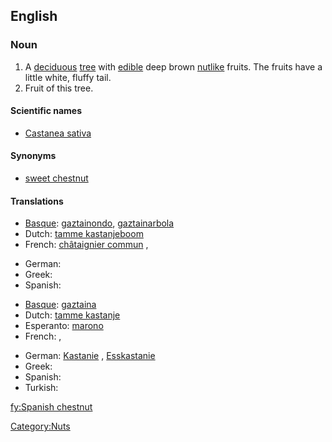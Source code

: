 ==English==
{{wikipedia}}

===Noun===
{{en-noun|sg=[[Spanish]] [[chestnut]]}}

# A [[deciduous]] [[tree]] with [[edible]] deep brown [[nut]]like fruits. The fruits have a little white, fluffy tail.
# Fruit of this tree.

====Scientific names====
* [[Castanea sativa]]

====Synonyms====
* [[sweet chestnut]]

====Translations====
{{trans-top|tree}}
* [[Basque]]: [[gaztainondo]], [[gaztainarbola]]
* Dutch: [[tamme kastanjeboom]]
* French: [[châtaignier commun]] {{m}}, {{t|fr|marronnier|m}}
{{trans-mid}}
* German: {{t+|de|Kastanienbaum|m}}
* Greek: {{t+|el|καστανιά|f}}
* Spanish: {{t+|es|castaño|m}}
{{trans-bottom}}

{{trans-top|fruit}}
* [[Basque]]: [[gaztaina]]
* Dutch: [[tamme kastanje]] {{m}}
* Esperanto: [[marono]]
* French: {{t+|fr|châtain|m}}, {{t+|fr|marron|m}}
{{trans-mid}}
* German: [[Kastanie]] {{f}}, [[Esskastanie]] {{f}}
* Greek: {{t+|el|κάστανο|n}}
* Spanish: {{t+|es|castaña|f}}
* Turkish: {{t+|tr|kestane}}
{{trans-bottom}}

[[Category:Nuts]]

[[fy:Spanish chestnut]]